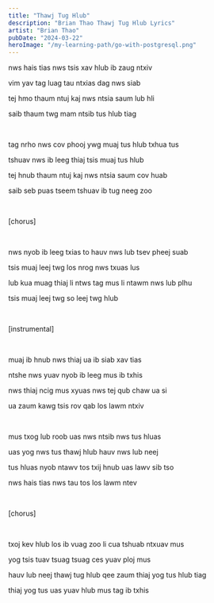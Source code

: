 ```yaml
---
title: "Thawj Tug Hlub"
description: "Brian Thao Thawj Tug Hlub Lyrics"
artist: "Brian Thao"
pubDate: "2024-03-22"
heroImage: "/my-learning-path/go-with-postgresql.png"
---
```


nws hais tias nws tsis xav hlub ib zaug ntxiv

vim yav tag luag tau ntxias dag nws siab

tej hmo thaum ntuj kaj nws ntsia saum lub hli

saib thaum twg mam ntsib tus hlub tiag

<br />

tag nrho nws cov phooj ywg muaj tus hlub txhua tus

tshuav nws ib leeg thiaj tsis muaj tus hlub

tej hnub thaum ntuj kaj nws ntsia saum cov huab

saib seb puas tseem tshuav ib tug neeg zoo

<br />

[chorus]

<br />

nws nyob ib leeg txias to hauv nws lub tsev pheej suab

tsis muaj leej twg los nrog nws txuas lus

lub kua muag thiaj li ntws tag mus li ntawm nws lub plhu

tsis muaj leej twg so leej twg hlub

<br />

[instrumental]

<br />

muaj ib hnub nws thiaj ua ib siab xav tias

ntshe nws yuav nyob ib leeg mus ib txhis

nws thiaj ncig mus xyuas nws tej qub chaw ua si

ua zaum kawg tsis rov qab los lawm ntxiv

<br />

mus txog lub roob uas nws ntsib nws tus hluas

uas yog nws tus thawj hlub hauv nws lub neej

tus hluas nyob ntawv tos txij hnub uas lawv sib tso

nws hais tias nws tau tos los lawm ntev

<br />

[chorus]

<br />

txoj kev hlub los ib vuag zoo li cua tshuab ntxuav mus

yog tsis tuav tsuag tsuag ces yuav ploj mus

hauv lub neej thawj tug hlub qee zaum thiaj yog tus hlub tiag

thiaj yog tus uas yuav hlub mus tag ib txhis
